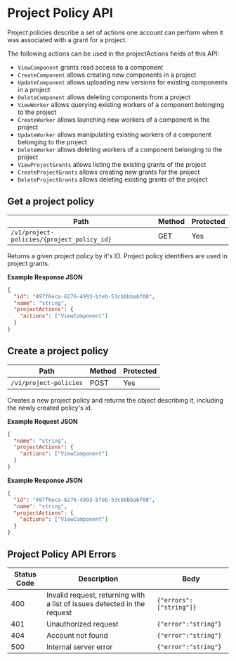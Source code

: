 # Project Policy API

Project policies describe a set of actions one account can perform when it was associated with a grant for a project.

The following actions can be used in the projectActions fields of this API:

- `ViewComponent` grants read access to a component
- `CreateComponent` allows creating new components in a project
- `UpdateComponent` allows uploading new versions for existing components in a project
- `DeleteComponent` allows deleting components from a project
- `ViewWorker` allows querying existing workers of a component belonging to the project
- `CreateWorker` allows launching new workers of a component in the project
- `UpdateWorker` allows manipulating existing workers of a component belonging to the project
- `DeleteWorker` allows deleting workers of a component belonging to the project
- `ViewProjectGrants` allows listing the existing grants of the project
- `CreateProjectGrants` allows creating new grants for the project
- `DeleteProjectGrants` allows deleting existing grants of the project

## Get a project policy

| Path                                       | Method | Protected |
| ------------------------------------------ | ------ | --------- |
| `/v1/project-policies/{project_policy_id}` | GET    | Yes       |

Returns a given project policy by it's ID. Project policy identifiers are used in project grants.

**Example Response JSON**

```json copy
{
  "id": "497f6eca-6276-4993-bfeb-53cbbbba6f08",
  "name": "string",
  "projectActions": {
    "actions": ["ViewComponent"]
  }
}
```

## Create a project policy

| Path                   | Method | Protected |
| ---------------------- | ------ | --------- |
| `/v1/project-policies` | POST   | Yes       |

Creates a new project policy and returns the object describing it, including the newly created policy's id.

**Example Request JSON**

```json copy
{
  "name": "string",
  "projectActions": {
    "actions": ["ViewComponent"]
  }
}
```

**Example Response JSON**

```json copy
{
  "id": "497f6eca-6276-4993-bfeb-53cbbbba6f08",
  "name": "string",
  "projectActions": {
    "actions": ["ViewComponent"]
  }
}
```

## Project Policy API Errors

| Status Code | Description                                                              | Body                    |
| ----------- | ------------------------------------------------------------------------ | ----------------------- |
| 400         | Invalid request, returning with a list of issues detected in the request | `{"errors":["string"]}` |
| 401         | Unauthorized request                                                     | `{"error":"string"}`    |
| 404         | Account not found                                                        | `{"error":"string"}`    |
| 500         | Internal server error                                                    | `{"error":"string"}`    |
